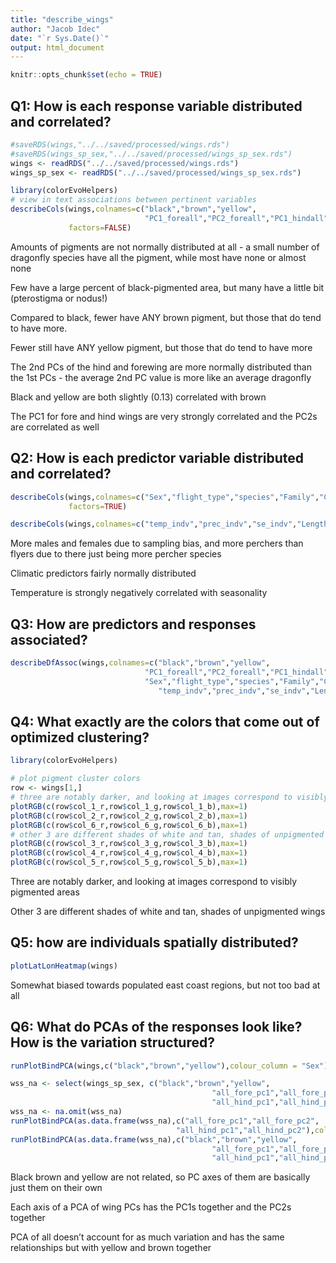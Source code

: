 ```yaml
---
title: "describe_wings"
author: "Jacob Idec"
date: "`r Sys.Date()`"
output: html_document
---
```


```r
knitr::opts_chunk$set(echo = TRUE)

```

## Q1: How is each response variable distributed and correlated?

```r

#saveRDS(wings,"../../saved/processed/wings.rds")
#saveRDS(wings_sp_sex,"../../saved/processed/wings_sp_sex.rds")
wings <- readRDS("../../saved/processed/wings.rds")
wings_sp_sex <- readRDS("../../saved/processed/wings_sp_sex.rds")

library(colorEvoHelpers)
# view in text associations between pertinent variables
describeCols(wings,colnames=c("black","brown","yellow",
                              "PC1_foreall","PC2_foreall","PC1_hindall","PC2_hindall"),
             factors=FALSE)

```

Amounts of pigments are not normally distributed at all - a small number of dragonfly species have all the pigment, while most have none or almost none

Few have a large percent of black-pigmented area, but many have a little bit (pterostigma or nodus!)

Compared to black, fewer have ANY brown pigment, but those that do tend to have more.

Fewer still have ANY yellow pigment, but those that do tend to have more

The 2nd PCs of the hind and forewing are more normally distributed than the 1st PCs - the average 2nd PC value is more like an average dragonfly

Black and yellow are both slightly (0.13) correlated with brown

The PC1 for fore and hind wings are very strongly correlated and the PC2s are correlated as well

## Q2: How is each predictor variable distributed and correlated?

```r

describeCols(wings,colnames=c("Sex","flight_type","species","Family","Country","wing_type"),
             factors=TRUE)

describeCols(wings,colnames=c("temp_indv","prec_indv","se_indv","Length..inner..FW..mm."))

```

More males and females due to sampling bias, and more perchers than flyers due to there just being more percher species

Climatic predictors fairly normally distributed

Temperature is strongly negatively correlated with seasonality

## Q3: How are predictors and responses associated? 

```r

describeDfAssoc(wings,colnames=c("black","brown","yellow",
                              "PC1_foreall","PC2_foreall","PC1_hindall","PC2_hindall",
                              "Sex","flight_type","species","Family","Country","wing_type",
                                 "temp_indv","prec_indv","se_indv","Length..inner..FW..mm."))

```

## Q4: What exactly are the colors that come out of optimized clustering?

```r
library(colorEvoHelpers)

# plot pigment cluster colors
row <- wings[1,]
# three are notably darker, and looking at images correspond to visibly pigmented areas
plotRGB(c(row$col_1_r,row$col_1_g,row$col_1_b),max=1)
plotRGB(c(row$col_2_r,row$col_2_g,row$col_2_b),max=1)
plotRGB(c(row$col_6_r,row$col_6_g,row$col_6_b),max=1)
# other 3 are different shades of white and tan, shades of unpigmented wings
plotRGB(c(row$col_3_r,row$col_3_g,row$col_3_b),max=1)
plotRGB(c(row$col_4_r,row$col_4_g,row$col_4_b),max=1)
plotRGB(c(row$col_5_r,row$col_5_g,row$col_5_b),max=1)

```

Three are notably darker, and looking at images correspond to visibly pigmented areas

Other 3 are different shades of white and tan, shades of unpigmented wings

## Q5: how are individuals spatially distributed?

```r
plotLatLonHeatmap(wings)
```

Somewhat biased towards populated east coast regions, but not too bad at all

## Q6: What do PCAs of the responses look like? How is the variation structured? 

```r
runPlotBindPCA(wings,c("black","brown","yellow"),colour_column = "Sex")

wss_na <- select(wings_sp_sex, c("black","brown","yellow",
                                             "all_fore_pc1","all_fore_pc2",
                                             "all_hind_pc1","all_hind_pc2","Sex"))
wss_na <- na.omit(wss_na)
runPlotBindPCA(as.data.frame(wss_na),c("all_fore_pc1","all_fore_pc2",
                                     "all_hind_pc1","all_hind_pc2"),colour_column="Sex")
runPlotBindPCA(as.data.frame(wss_na),c("black","brown","yellow",
                                             "all_fore_pc1","all_fore_pc2",
                                             "all_hind_pc1","all_hind_pc2"),colour_column="Sex")

```

Black brown and yellow are not related, so PC axes of them are basically just them on their own

Each axis of a PCA of wing PCs has the PC1s together and the PC2s together

PCA of all doesn't account for as much variation and has the same relationships but with yellow and brown together
